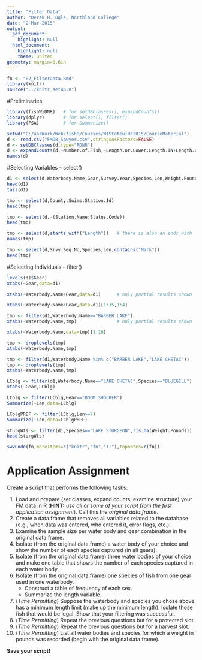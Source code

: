 ```yaml
---
title: "Filter Data"
author: "Derek H. Ogle, Northland College"
date: "2-Mar-2015"
output:
  pdf_document:
    highlight: null
  html_document:
    highlight: null
    theme: united
geometry: margin=0.6in
---
```


```r
fn <- "02_FilterData.Rmd"
library(knitr)
source("../knitr_setup.R")
```

#Preliminaries
```r
library(fishWiDNR)   # for setDBClasses(), expandCounts()
library(dplyr)       # for select(), filter()
library(FSA)         # for Summarize()
```

```r
setwd("C:/aaaWork/Web/fishR/Courses/WIStatewide2015/CourseMaterial")
d <- read.csv("FMDB_Sawyer.csv",stringsAsFactors=FALSE)
d <- setDBClasses(d,type="RDNR")
d <- expandCounts(d,~Number.of.Fish,~Length.or.Lower.Length.IN+Length.Upper.IN,new.name="Len")
names(d)
```

\newpage

#Selecting Variables -- select()
```r
d1 <- select(d,Waterbody.Name,Gear,Survey.Year,Species,Len,Weight.Pounds,Gender,Mark.Given)
head(d1)
tail(d1)
```

```r
tmp <- select(d,County:Swims.Station.Id)
head(tmp)
```

```r
tmp <- select(d,-(Station.Name:Status.Code))
head(tmp)
```

```r
tmp <- select(d,starts_with("Length"))   # there is also an ends_with
names(tmp)
```

```r
tmp <- select(d,Srvy.Seq.No,Species,Len,contains("Mark"))
head(tmp)
```


\newpage

#Selecting Individuals -- filter()

```r
levels(d1$Gear)
xtabs(~Gear,data=d1)
```

```r
xtabs(~Waterbody.Name+Gear,data=d1)      # only partial results shown
```
```r
xtabs(~Waterbody.Name+Gear,data=d1)[1:15,1:4]
```

```r
tmp <- filter(d1,Waterbody.Name=="BARBER LAKE")
xtabs(~Waterbody.Name,tmp)               # only partial results shown
```

```r
xtabs(~Waterbody.Name,data=tmp)[1:16]
```

```r
tmp <- droplevels(tmp)
xtabs(~Waterbody.Name,tmp)
```

```r
tmp <- filter(d1,Waterbody.Name %in% c("BARBER LAKE","LAKE CHETAC"))
tmp <- droplevels(tmp)
xtabs(~Waterbody.Name,tmp)
```

```r
LCblg <- filter(d1,Waterbody.Name=="LAKE CHETAC",Species=="BLUEGILL")
xtabs(~Gear,LCblg)
```

```r
LCblg <- filter(LCblg,Gear=="BOOM SHOCKER")
Summarize(~Len,data=LCblg)
```

```r
LCblgPREF <- filter(LCblg,Len>=7)
Summarize(~Len,data=LCblgPREF)
```

```r
sturgWts <- filter(d1,Species=="LAKE STURGEON",!is.na(Weight.Pounds))
head(sturgWts)
```

  
```r
swvCode(fn,moreItems=c("knitr","fn","1:"),topnotes=c(fn))
```

\vspace{48pt}

# Application Assignment

Create a script that performs the following tasks:

1. Load and prepare (set classes, expand counts, examine structure) your FM data in R (**HINT:** *use all or some of your script from the first application assignment*).  Call this the *original data.frame*.
1. Create a data.frame that removes all variables related to the database (e.g., when data was entered, who entered it, error flags, etc.).
1. Examine the sample size per water body and gear combination in the original data.frame.
1. Isolate (from the original data.frame) a water body of your choice and show the number of each species captured (in all gears).
1. Isolate (from the original data.frame) three water bodies of your choice and make one table that shows the number of each species captured in each water body.
1. Isolate (from the original data.frame) one species of fish from one gear used in one waterbody.
    * Construct a table of frequency of each sex.
    * Summarize the length variable.
1. (*Time Permitting*) Suppose the waterbody and species you chose above has a minimum length limit (make up the minimum length).  Isolate those fish that would be legal.  Show that your filtering was successful.
1. (*Time Permitting*) Repeat the previous questions but for a protected slot.
1. (*Time Permitting*) Repeat the previous questions but for a harvest slot.
1. (*Time Permitting*) List all water bodies and species for which a weight in pounds was recorded (begin with the original data.frame).

**Save your script!**
